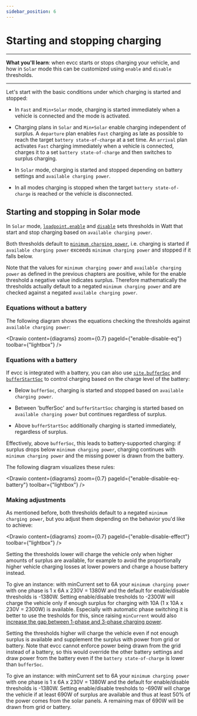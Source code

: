 ```yaml
---
sidebar_position: 6
---
```



# Starting and stopping charging

---
**What you'll learn**: when evcc starts or stops charging your vehicle, and how in `Solar` mode this can be customized using `enable` and `disable` thresholds.

---

Let's start with the basic conditions under which charging is started and stopped:

- In `Fast` and `Min+Solar` mode, charging is started immediately when a vehicle is connected and the mode is activated.

- Charging plans in `Solar` and `Min+Solar` enable charging independent of surplus. A `departure` plan enables `Fast` charging as late as possible to reach the target `battery state-of-charge` at a set time. An `arrival` plan activates `Fast` charging immediately when a vehicle is connected, charges it to a set `battery state-of-charge` and then switches to surplus charging.

- In `Solar` mode, charging is started and stopped depending on battery settings and `available charging power`.

- In all modes charging is stopped when the target `battery state-of-charge` is reached or the vehicle is disconnected.

## Starting and stopping in Solar mode

In `Solar` mode, [`loadpoint.enable`](../reference/configuration/loadpoints#enable) and [`disable`](../reference/configuration/loadpoints#disable) sets thresholds in Watt that start and stop charging based on `available charging power`. 

Both thresholds default to [`minimum charging power`](./minmaxphases), i.e. charging is started if `available charging power` exceeds `minimum charging power` and stopped if it falls below.

Note that the values for `minimum charging power` and `available charging power` as defined in the previous chapters are positive, while for the enable threshold a negative value indicates surplus. Therefore mathematically the thresholds actually default to a negated `minimum charging power` and are checked against a negated `available charging power`.

### Equations without a battery

The following diagram shows the equations checking the thresholds against `available charging power`:

<Drawio content={diagrams} zoom={0.7} pageId={"enable-disable-eq"} toolbar={"lightbox"} /><br/>

### Equations with a battery

If evcc is integrated with a battery, you can also use [`site.bufferSoc`](../reference/configuration/site/#buffersoc) and [`bufferStartSoc`](../reference/configuration/site/#bufferstartsoc) to control charging based on the charge level of the battery:

- Below `bufferSoc`, charging is started and stopped based on `available charging power`.

- Between 'bufferSoc' and `bufferStartSoc` charging is started based on `available charging power` but continues regardless of surplus.

- Above `bufferStartSoc` additionally charging is started immediately, regardless of surplus.

Effectively, above `bufferSoc`, this leads to battery-supported charging: if surplus drops below `minimum charging power`, charging continues with `minimum charging power` and the missing power is drawn from the battery.

The following diagram visualizes these rules:

<Drawio content={diagrams} zoom={0.7} pageId={"enable-disable-eq-battery"} toolbar={"lightbox"} /><br/>

### Making adjustments

As mentioned before, both thresholds default to a negated `minimum charging power`, but you adjust them depending on the behavior you'd like to achieve:

<Drawio content={diagrams} zoom={0.7} pageId={"enable-disable-effect"} toolbar={"lightbox"} /><br/>

Setting the thresholds lower will charge the vehicle only when higher amounts of surplus are available, for example to avoid the proportionally higher vehicle charging losses at lower powers and charge a house battery instead. 

To give an instance: with minCurrent set to 6A your `minimum charging power` with one phase is 1 x 6A x 230V = 1380W and the default for enable/disable thresholds is -1380W. Setting enable/disable tresholds to -2300W will charge the vehicle only if enough surplus for charging with 10A (1 x 10A x 230V = 2300W) is available. Especially with automatic phase switching it is better to use the tresholds for this, since raising `minCurrent` would also [increase the gap between 1-phase and 3-phase charging power](./minmaxphases).

Setting the thresholds higher will charge the vehicle even if not enough surplus is available and supplement the surplus with power from grid or battery. Note that evcc cannot enforce power being drawn from the grid instead of a battery, so this would override the other battery settings and draw power from the battery even if the `battery state-of-charge` is lower than `bufferSoc`.

To give an instance: with minCurrent set to 6A your `minimum charging power` with one phase is 1 x 6A x 230V = 1380W and the default for enable/disable thresholds is -1380W. Setting enable/disable tresholds to -690W will charge the vehicle if at least 690W of surplus are available and thus at least 50% of the power comes from the solar panels. A remaining max of 690W will be drawn from grid or battery.

